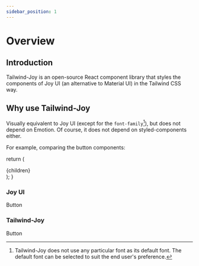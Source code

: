 ```yaml
---
sidebar_position: 1
---
```


# Overview

## Introduction

Tailwind-Joy is an open-source React component library that styles the components of Joy UI (an alternative to Material UI) in the Tailwind CSS way.

## Why use Tailwind-Joy

Visually equivalent to Joy UI (except for the `font-family`[^1]), but does not depend on Emotion. Of course, it does not depend on styled-components either.

[^1]: Tailwind-Joy does not use any particular font as its default font. The default font can be selected to suit the end user's preference.

For example, comparing the button components:


  return (
    <div className="border-joy-neutral-300 dark:border-joy-neutral-500 flex-1 rounded-lg border border-solid p-4">
      {children}
    </div>
  );
}

<div className="grid grid-cols-1 gap-4 min-[375px]:grid-cols-2">
  <GridItem>
    <CssVarsProvider modeStorageKey="theme">
      <h3>Joy UI</h3>
      <div>
        <JoyButton
          color="primary"
          size="md"
          variant="solid"
          className="!font-[inherit]"
        >
          <span>Button</span>
        </JoyButton>
      </div>
    </CssVarsProvider>
  </GridItem>
  <GridItem>
    <h3>Tailwind-Joy</h3>
    <div>
      <TJButton
        color="primary"
        size="md"
        variant="solid"
        className="font-[inherit]"
      >
        <span>Button</span>
      </TJButton>
    </div>
  </GridItem>
</div>
